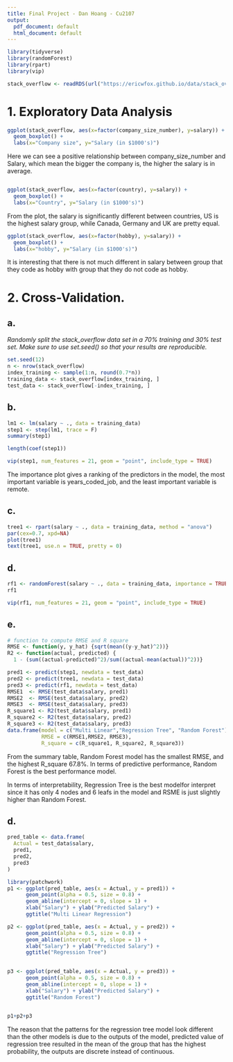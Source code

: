 ```yaml
---
title: Final Project - Dan Hoang - Cu2107
output:
  pdf_document: default
  html_document: default
---
```



```r
library(tidyverse)
library(randomForest)
library(rpart)
library(vip)
```

```r
stack_overflow <- readRDS(url("https://ericwfox.github.io/data/stack_overflow.rds"))
```


# 1.  Exploratory Data Analysis

```r
ggplot(stack_overflow, aes(x=factor(company_size_number), y=salary)) +
  geom_boxplot() +
  labs(x="Company size", y="Salary (in $1000's)")
```

Here we can see a positive relationship between company_size_number and Salary, which mean the bigger the company is, the higher the salary is in average.

```r

```


```r
ggplot(stack_overflow, aes(x=factor(country), y=salary)) +
  geom_boxplot() +
  labs(x="Country", y="Salary (in $1000's)")
```

From the plot, the salary is significantly different between countries, US is the highest salary group, while Canada, Germany and UK are pretty equal.  


```r
ggplot(stack_overflow, aes(x=factor(hobby), y=salary)) +
  geom_boxplot() +
  labs(x="hobby", y="Salary (in $1000's)")
```

It is interesting that there is not much different in salary between group that they code as hobby with group that they do not code as hobby. 


# 2. Cross-Validation.


## a.

*Randomly split the stack_overflow data set in a 70% training and 30% test set. Make sure to use set.seed() so that your results are reproducible.*


```r
set.seed(12)
n <- nrow(stack_overflow)
index_training <- sample(1:n, round(0.7*n))
training_data <- stack_overflow[index_training, ]
test_data <- stack_overflow[-index_training, ]

```


## b.

```r
lm1 <- lm(salary ~ ., data = training_data)
step1 <- step(lm1, trace = F)
summary(step1)
```

```r
length(coef(step1))
```


```r
vip(step1, num_features = 21, geom = "point", include_type = TRUE)
```

The importance plot gives a ranking of the predictors in the model,  the most important variable is years_coded_job, and the least important variable is remote. 

## c. 

```r
tree1 <- rpart(salary ~ ., data = training_data, method = "anova")
par(cex=0.7, xpd=NA)
plot(tree1)
text(tree1, use.n = TRUE, pretty = 0)
```

## d. 

```r
rf1 <- randomForest(salary ~ ., data = training_data, importance = TRUE)
rf1

```

```r
vip(rf1, num_features = 21, geom = "point", include_type = TRUE)
```

## e.

```r
# function to compute RMSE and R square
RMSE <- function(y, y_hat) {sqrt(mean((y-y_hat)^2))} 
R2 <- function(actual, predicted) {
  1 - (sum((actual-predicted)^2)/sum((actual-mean(actual))^2))}
```

```r
pred1 <- predict(step1, newdata = test_data)
pred2 <- predict(tree1, newdata = test_data)
pred3 <- predict(rf1, newdata = test_data)
RMSE1  <- RMSE(test_data$salary, pred1)
RMSE2  <- RMSE(test_data$salary, pred2)
RMSE3  <- RMSE(test_data$salary, pred3)
R_square1 <- R2(test_data$salary, pred1)
R_square2 <- R2(test_data$salary, pred2)
R_square3 <- R2(test_data$salary, pred3)
data.frame(model = c("Multi Linear","Regression Tree", "Random Forest"), 
           RMSE = c(RMSE1,RMSE2, RMSE3), 
           R_square = c(R_square1, R_square2, R_square3))
```

From the summary table, Random Forest model has the smallest RMSE, and the highest R_square 67.8%. In terms of predictive performance, Random Forest is the best performance model.

In terms of interpretability, Regression Tree is the best modelfor interpret since it has only 4 nodes and 6 leafs in the model and RSME is just slightly higher than Random Forest. 

## d.

```r
pred_table <- data.frame(
  Actual = test_data$salary, 
  pred1,
  pred2,
  pred3
) 
```


```r
library(patchwork)
p1 <- ggplot(pred_table, aes(x = Actual, y = pred1)) +
      geom_point(alpha = 0.5, size = 0.8) +
      geom_abline(intercept = 0, slope = 1) +
      xlab("Salary") + ylab("Predicted Salary") +
      ggtitle("Multi Linear Regression") 

p2 <- ggplot(pred_table, aes(x = Actual, y = pred2)) +
      geom_point(alpha = 0.5, size = 0.8) +
      geom_abline(intercept = 0, slope = 1) +
      xlab("Salary") + ylab("Predicted Salary") +
      ggtitle("Regression Tree") 
  

p3 <- ggplot(pred_table, aes(x = Actual, y = pred3)) +
      geom_point(alpha = 0.5, size = 0.8) +
      geom_abline(intercept = 0, slope = 1) +
      xlab("Salary") + ylab("Predicted Salary") +
      ggtitle("Random Forest") 
  

p1+p2+p3
```

The reason that the patterns for the regression tree model look different than the other models is due to the outputs of the model, predicted value of regression tree resulted in the mean of the group that has the highest probability, the outputs are discrete instead of continuous.  







